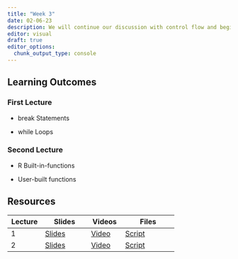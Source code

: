 ```yaml
---
title: "Week 3"
date: 02-06-23
description: We will continue our discussion with control flow and begin our discussion on Functional Programming Analysis.
editor: visual
draft: true
editor_options: 
  chunk_output_type: console
---
```


## Learning Outcomes

### First Lecture

-   break Statements

-   while Loops

### Second Lecture

-   R Built-in-functions

-   User-built functions

## Resources

| Lecture | Slides                                                   | Videos                                | Files                                                            |
|---------------|--------------------|---------------|-----------------------|
| 1       | [Slides](https://m408.inqs.info/lectures/lecture_5.html) | [Video](https://youtu.be/qeXT6HG1Fjo) | [Script](https://m408.inqs.info/files/r_scripts/class_5.nb.html) |
| 2       | [Slides](https://m408.inqs.info/lectures/lecture_6.html) | [Video](https://youtu.be/NYZwJQ1dqpM) | [Script](https://m408.inqs.info/files/r_scripts/class_6.nb.html) |
